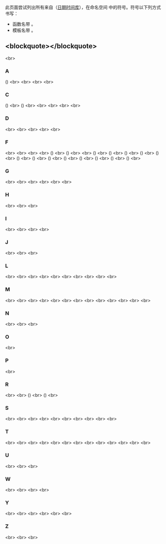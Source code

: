 {{title|std::chrono 符号索引 {{mark since c++11}}}}
{{cpp/symbol index/navbar}}

此页面尝试列出所有来自{{lt|cpp/standard library|标准库}}（[[cpp/chrono|日期时间库]]），在命名空间 {{c|std::chrono}} 中的符号。符号以下列方式书写：
* 函数名带 {{tt|()}}。
* 模板名带 {{tt|&lt;&gt;}}。

==&lt;blockquote&gt;{{tt|[[#A|A]]  [[#C|C]]  [[#D|D]]  [[#F|F]]  [[#G|G]]  [[#H|H]]  [[#I|I]]  [[#J|J]]  [[#L|L]]  [[#M|M]]  [[#N|N]]  [[#O|O]]  [[#P|P]]  [[#R|R]]  [[#S|S]]  [[#T|T]]  [[#U|U]]  [[#W|W]]  [[#Y|Y]]  [[#Z|Z]]}}&lt;/blockquote&gt;== 
&lt;br&gt;

===A===
{{ltpf|cpp/chrono/duration/abs}} ({{tt|std::chrono::duration}}) {{mark since c++17}}&lt;br&gt;
{{ltt|cpp/chrono/ambiguous_local_time}} {{mark since c++20}}&lt;br&gt;
{{ltt|cpp/chrono/month|April}} {{mark since c++20}}&lt;br&gt;
{{ltt|cpp/chrono/month|August}} {{mark since c++20}}&lt;br&gt;

===C===
{{ltpf|cpp/chrono/duration/ceil}} ({{tt|std::chrono::duration}}) {{mark since c++17}}&lt;br&gt;
{{ltpf|cpp/chrono/time_point/ceil}} ({{tt|std::chrono::time_point}}) {{mark since c++17}}&lt;br&gt;
{{ltt|cpp/chrono/choose}} {{mark since c++20}}&lt;br&gt;
{{ltpf|cpp/chrono/clock_cast}} {{mark since c++20}}&lt;br&gt;
{{ltp|cpp/chrono/clock_time_conversion}} {{mark since c++20}}&lt;br&gt;
{{ltf|cpp/chrono/current_zone}} {{mark since c++20}}&lt;br&gt;

===D===
{{ltt|cpp/chrono/day}} {{mark since c++20}}&lt;br&gt;
{{ltt|cpp/chrono/month|December}} {{mark since c++20}}&lt;br&gt;
{{ltp|cpp/chrono/duration}} {{mark since c++11}}&lt;br&gt;
{{ltpf|cpp/chrono/duration/duration_cast}} {{mark since c++11}}&lt;br&gt;
{{ltp|cpp/chrono/duration_values}} {{mark since c++11}}&lt;br&gt;

===F===
{{ltt|cpp/chrono/month|February}} {{mark since c++20}}&lt;br&gt;
{{ltt|cpp/chrono/file_clock}} {{mark since c++20}}&lt;br&gt;
{{ltt|cpp/chrono/file_clock|file_seconds}} {{mark since c++20}}&lt;br&gt;
{{ltt|cpp/chrono/file_clock|file_time}} {{mark since c++20}}&lt;br&gt;
{{ltpf|cpp/chrono/duration/floor}} ({{tt|std::chrono::duration}}) {{mark since c++17}}&lt;br&gt;
{{ltpf|cpp/chrono/time_point/floor}} ({{tt|std::chrono::time_point}}) {{mark since c++17}}&lt;br&gt;
{{ltt|cpp/chrono/weekday|Friday}} {{mark since c++20}}&lt;br&gt;
{{ltpf|cpp/chrono/day/from_stream}} ({{tt|std::chrono::day}}) {{mark since c++20}}&lt;br&gt;
{{ltpf|cpp/chrono/file_clock/from_stream}} ({{tt|std::chrono::file_time}}) {{mark since c++20}}&lt;br&gt;
{{ltpf|cpp/chrono/gps_clock/from_stream}} ({{tt|std::chrono::gps_time}}) {{mark since c++20}}&lt;br&gt;
{{ltpf|cpp/chrono/local_t/from_stream}} ({{tt|std::chrono::local_time}}) {{mark since c++20}}&lt;br&gt;
{{ltpf|cpp/chrono/month/from_stream}} ({{tt|std::chrono::month}}) {{mark since c++20}}&lt;br&gt;
{{ltpf|cpp/chrono/month_day/from_stream}} ({{tt|std::chrono::month_day}}) {{mark since c++20}}&lt;br&gt;
{{ltpf|cpp/chrono/system_clock/from_stream}} ({{tt|std::chrono::sys_time}}) {{mark since c++20}}&lt;br&gt;
{{ltpf|cpp/chrono/tai_clock/from_stream}} ({{tt|std::chrono::tai_time}}) {{mark since c++20}}&lt;br&gt;
{{ltpf|cpp/chrono/utc_clock/from_stream}} ({{tt|std::chrono::utc_time}}) {{mark since c++20}}&lt;br&gt;
{{ltpf|cpp/chrono/weekday/from_stream}} ({{tt|std::chrono::weekday}}) {{mark since c++20}}&lt;br&gt;
{{ltpf|cpp/chrono/year/from_stream}} ({{tt|std::chrono::year}}) {{mark since c++20}}&lt;br&gt;
{{ltpf|cpp/chrono/year_month/from_stream}} ({{tt|std::chrono::year_month}}) {{mark since c++20}}&lt;br&gt;
{{ltpf|cpp/chrono/year_month_day/from_stream}} ({{tt|std::chrono::year_month_day}}) {{mark since c++20}}&lt;br&gt;

===G===
{{ltt|cpp/chrono/utc_clock/get_leap_second_info}} {{mark since c++20}}&lt;br&gt;
{{ltf|cpp/chrono/tzdb_functions|get_tzdb}} {{mark since c++20}}&lt;br&gt;
{{ltf|cpp/chrono/tzdb_functions|get_tzdb_list}} {{mark since c++20}}&lt;br&gt;
{{ltt|cpp/chrono/gps_clock}} {{mark since c++20}}&lt;br&gt;
{{ltt|cpp/chrono/gps_clock|gps_seconds}} {{mark since c++20}}&lt;br&gt;
{{ltt|cpp/chrono/gps_clock|gps_time}} {{mark since c++20}}&lt;br&gt;

===H===
{{ltp|cpp/chrono/hh_mm_ss}} {{mark since c++20}}&lt;br&gt;
{{ltt|cpp/chrono/high_resolution_clock}} {{mark since c++11}}&lt;br&gt;
{{ltt|cpp/chrono/duration|hours}} {{mark since c++11}}&lt;br&gt;

===I===
{{ltt|cpp/chrono/hour_fun|is_am}} {{mark since c++20}}&lt;br&gt;
{{ltp|cpp/chrono/is_clock}} {{mark since c++20}}&lt;br&gt;
{{ltp|cpp/chrono/is_clock|is_clock_v}} {{mark since c++20}}&lt;br&gt;
{{ltt|cpp/chrono/hour_fun|is_pm}} {{mark since c++20}}&lt;br&gt;

===J===
{{ltt|cpp/chrono/month|January}} {{mark since c++20}}&lt;br&gt;
{{ltt|cpp/chrono/month|July}} {{mark since c++20}}&lt;br&gt;
{{ltt|cpp/chrono/month|June}} {{mark since c++20}}&lt;br&gt;

===L===
{{ltt|cpp/chrono/last_spec|last}} {{mark since c++20}}&lt;br&gt;
{{ltt|cpp/chrono/last_spec}} {{mark since c++20}}&lt;br&gt;
{{ltt|cpp/chrono/leap_second}} {{mark since c++20}}&lt;br&gt;
{{ltt|cpp/chrono/utc_clock/leap_second_info}} {{mark since c++20}}&lt;br&gt;
{{ltt|cpp/chrono/local_info}} {{mark since c++20}}&lt;br&gt;
{{ltt|cpp/chrono/local_t|local_seconds}} {{mark since c++20}}&lt;br&gt;
{{ltt|cpp/chrono/local_t}} {{mark since c++20}}&lt;br&gt;
{{ltt|cpp/chrono/local_t|local_time}} {{mark since c++20}}&lt;br&gt;
{{ltpf|cpp/chrono/local_t/formatter|local_time_format}} {{mark since c++20}}&lt;br&gt;
{{ltf|cpp/chrono/locate_zone|locate_zone}} {{mark since c++20}}&lt;br&gt;

===M===
{{ltt|cpp/chrono/hour_fun|make12}} {{mark since c++20}}&lt;br&gt;
{{ltt|cpp/chrono/hour_fun|make24}} {{mark since c++20}}&lt;br&gt;
{{ltt|cpp/chrono/month|March}} {{mark since c++20}}&lt;br&gt;
{{ltt|cpp/chrono/month|May}} {{mark since c++20}}&lt;br&gt;
{{ltt|cpp/chrono/duration|microseconds}} {{mark since c++11}}&lt;br&gt;
{{ltt|cpp/chrono/duration|milliseconds}} {{mark since c++11}}&lt;br&gt;
{{ltt|cpp/chrono/duration|minutes}} {{mark since c++11}}&lt;br&gt;
{{ltt|cpp/chrono/weekday|Monday}} {{mark since c++20}}&lt;br&gt;
{{ltt|cpp/chrono/month}} {{mark since c++20}}&lt;br&gt;
{{ltt|cpp/chrono/month_day}} {{mark since c++20}}&lt;br&gt;
{{ltt|cpp/chrono/month_day_last}} {{mark since c++20}}&lt;br&gt;
{{ltt|cpp/chrono/month_weekday}} {{mark since c++20}}&lt;br&gt;
{{ltt|cpp/chrono/month_weekday_last}} {{mark since c++20}}&lt;br&gt;

===N===
{{ltt|cpp/chrono/duration|nanoseconds}} {{mark since c++11}}&lt;br&gt;
{{ltt|cpp/chrono/nonexistent_local_time}} {{mark since c++20}}&lt;br&gt;
{{ltt|cpp/chrono/month|November}} {{mark since c++20}}&lt;br&gt;

===O===
{{ltt|cpp/chrono/month|October}} {{mark since c++20}}&lt;br&gt;

===P===
{{ltpf|cpp/chrono/parse}} {{mark since c++20}}&lt;br&gt;

===R===
{{ltf|cpp/chrono/tzdb_functions|reload_tzdb}} {{mark since c++20}}&lt;br&gt;
{{ltf|cpp/chrono/tzdb_functions|remote_version}} {{mark since c++20}}&lt;br&gt;
{{ltpf|cpp/chrono/duration/round}} ({{tt|std::chrono::duration}}) {{mark since c++17}}&lt;br&gt;
{{ltpf|cpp/chrono/time_point/round}} ({{tt|std::chrono::time_point}}) {{mark since c++17}}&lt;br&gt;

===S===
{{ltt|cpp/chrono/weekday|Saturday}} {{mark since c++20}}&lt;br&gt;
{{ltt|cpp/chrono/duration|seconds}} {{mark since c++11}}&lt;br&gt;
{{ltt|cpp/chrono/month|September}} {{mark since c++20}}&lt;br&gt;
{{ltt|cpp/chrono/steady_clock}} {{mark since c++11}}&lt;br&gt;
{{ltt|cpp/chrono/weekday|Sunday}} {{mark since c++20}}&lt;br&gt;
{{ltt|cpp/chrono/sys_info}} {{mark since c++20}}&lt;br&gt;
{{ltt|cpp/chrono/system_clock|sys_days}} {{mark since c++20}}&lt;br&gt;
{{ltt|cpp/chrono/system_clock|sys_seconds}} {{mark since c++20}}&lt;br&gt;
{{ltt|cpp/chrono/system_clock|sys_time}} {{mark since c++20}}&lt;br&gt;
{{ltt|cpp/chrono/system_clock}} {{mark since c++11}}&lt;br&gt;

===T===
{{ltt|cpp/chrono/tai_clock}} {{mark since c++20}}&lt;br&gt;
{{ltt|cpp/chrono/tai_clock|tai_seconds}} {{mark since c++20}}&lt;br&gt;
{{ltt|cpp/chrono/tai_clock|tai_time}} {{mark since c++20}}&lt;br&gt;
{{ltt|cpp/chrono/weekday|Thursday}} {{mark since c++20}}&lt;br&gt;
{{ltp|cpp/chrono/time_point}} {{mark since c++11}}&lt;br&gt;
{{ltpf|cpp/chrono/time_point/time_point_cast}} {{mark since c++11}}&lt;br&gt;
{{ltf|cpp/chrono/time_zone}} {{mark since c++20}}&lt;br&gt;
{{ltt|cpp/chrono/time_zone_link}} {{mark since c++20}}&lt;br&gt;
{{ltp|cpp/chrono/treat_as_floating_point}} {{mark since c++11}}&lt;br&gt;
{{ltp|cpp/chrono/treat_as_floating_point|treat_as_floating_point_v}} {{mark since c++17}}&lt;br&gt;
{{ltt|cpp/chrono/weekday|Tuesday}} {{mark since c++20}}&lt;br&gt;
{{ltt|cpp/chrono/tzdb}} {{mark since c++20}}&lt;br&gt;
{{ltt|cpp/chrono/tzdb_list}} {{mark since c++20}}&lt;br&gt;

===U===
{{ltt|cpp/chrono/utc_clock}} {{mark since c++20}}&lt;br&gt;
{{ltt|cpp/chrono/utc_clock|utc_seconds}} {{mark since c++20}}&lt;br&gt;
{{ltt|cpp/chrono/utc_clock|utc_time}} {{mark since c++20}}&lt;br&gt;

===W===
{{ltt|cpp/chrono/weekday|Wednesday}} {{mark since c++20}}&lt;br&gt;
{{ltt|cpp/chrono/weekday}} {{mark since c++20}}&lt;br&gt;
{{ltt|cpp/chrono/weekday_indexed}} {{mark since c++20}}&lt;br&gt;
{{ltt|cpp/chrono/weekday_last}} {{mark since c++20}}&lt;br&gt;

===Y===
{{ltt|cpp/chrono/year}} {{mark since c++20}}&lt;br&gt;
{{ltt|cpp/chrono/year_month}} {{mark since c++20}}&lt;br&gt;
{{ltt|cpp/chrono/year_month_day}} {{mark since c++20}}&lt;br&gt;
{{ltt|cpp/chrono/year_month_day_last}} {{mark since c++20}}&lt;br&gt;
{{ltt|cpp/chrono/year_month_weekday}} {{mark since c++20}}&lt;br&gt;
{{ltt|cpp/chrono/year_month_weekday_last}} {{mark since c++20}}&lt;br&gt;

===Z===
{{ltt|cpp/chrono/zoned_time|zoned_seconds}} {{mark since c++20}}&lt;br&gt;
{{ltp|cpp/chrono/zoned_time}} {{mark since c++20}}&lt;br&gt;
{{ltp|cpp/chrono/zoned_traits}} {{mark since c++20}}&lt;br&gt;

{{langlinks|de|en|es|ja|ru}}